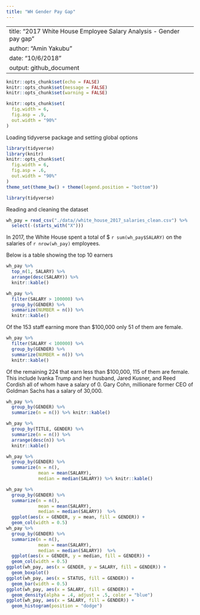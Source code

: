 ```yaml
---
title: "WH Gender Pay Gap"
---
```


---
title: "2017 White House Employee Salary Analysis - Gender pay gap"
author: "Amin Yakubu"
date: "10/6/2018"
output: github_document
---

```r
knitr::opts_chunk$set(echo = FALSE)
knitr::opts_chunk$set(message = FALSE)
knitr::opts_chunk$set(warning = FALSE)

knitr::opts_chunk$set(
  fig.width = 6,
  fig.asp = .9,
  out.width = "90%"
)
```

Loading tidyverse package and setting global options
```r
library(tidyverse)
library(knitr)
knitr::opts_chunk$set(
  fig.width = 6,
  fig.asp = .6,
  out.width = "90%"
)
theme_set(theme_bw() + theme(legend.position = "bottom"))
```

```r
library(tidyverse)
```

Reading and cleaning the dataset 
```r
wh_pay = read_csv("./data//white_house_2017_salaries_clean.csv") %>% 
  select(-(starts_with("X")))
```

In 2017, the White House spent a total of $ `r sum(wh_pay$SALARY)` on the salaries of `r nrow(wh_pay)` employees. 

Below is a table showing the top 10 earners 

```r
wh_pay %>% 
  top_n(1, SALARY) %>% 
  arrange(desc(SALARY)) %>% 
  knitr::kable()

wh_pay %>% 
  filter(SALARY > 100000) %>% 
  group_by(GENDER) %>% 
  summarize(NUMBER = n()) %>% 
  knitr::kable()
```

Of the 153 staff earning more than $100,000 only 51 of them are female. 

```r
wh_pay %>% 
  filter(SALARY < 100000) %>% 
  group_by(GENDER) %>% 
  summarize(NUMBER = n()) %>% 
  knitr::kable()
```

Of the remaining 224 that earn less than $100,000, 115 of them are female. This include Ivanka Trump and her husband, Jared Kusner, and Reed Cordish all of whom have a salary of 0. Gary Cohn, millionare former CEO of Goldman Sachs has a salary of 30,000. 

```r
wh_pay %>%
  group_by(GENDER) %>%
  summarize(n = n()) %>% knitr::kable()

wh_pay %>% 
  group_by(TITLE, GENDER) %>% 
  summarize(n = n()) %>% 
  arrange(desc(n)) %>% 
  knitr::kable()
```

```r
wh_pay %>% 
  group_by(GENDER) %>% 
  summarize(n = n(),
            mean = mean(SALARY),
            median = median(SALARY)) %>% knitr::kable()
```

```r
wh_pay %>%
  group_by(GENDER) %>%
  summarize(n = n(),
            mean = mean(SALARY),
            median = median(SALARY))  %>%
  ggplot(aes(x = GENDER, y = mean, fill = GENDER)) + 
  geom_col(width = 0.5) 
wh_pay %>%
  group_by(GENDER) %>%
  summarize(n = n(),
            mean = mean(SALARY),
            median = median(SALARY))  %>%
  ggplot(aes(x = GENDER, y = median, fill = GENDER)) + 
  geom_col(width = 0.5) 
ggplot(wh_pay, aes(x = GENDER, y = SALARY, fill = GENDER)) +
  geom_boxplot()
ggplot(wh_pay, aes(x = STATUS, fill = GENDER)) + 
  geom_bar(width = 0.5)
ggplot(wh_pay, aes(x = SALARY, fill = GENDER)) + 
  geom_density(alpha = .4, adjust = .5, color = "blue")
ggplot(wh_pay, aes(x = SALARY, fill = GENDER)) + 
  geom_histogram(position = "dodge") 
```

